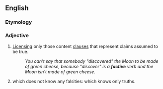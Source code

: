 ==English==

===Etymology===
{{suffix|fact|ive|lang=en}}

===Adjective===
{{en-adj|-}}

# {{lb|en|linguistics|of a verb}} [[license|Licensing]] only those content [[clause]]s that represent claims assumed to be true.
#: ''You can't say that somebody "discovered" the Moon to be made of green cheese, because "discover" is a '''factive''' verb and the Moon isn't made of green cheese.''
# {{lb|en|epistemology|of a knowing agent}} which does not know any falsities: which knows only truths.
